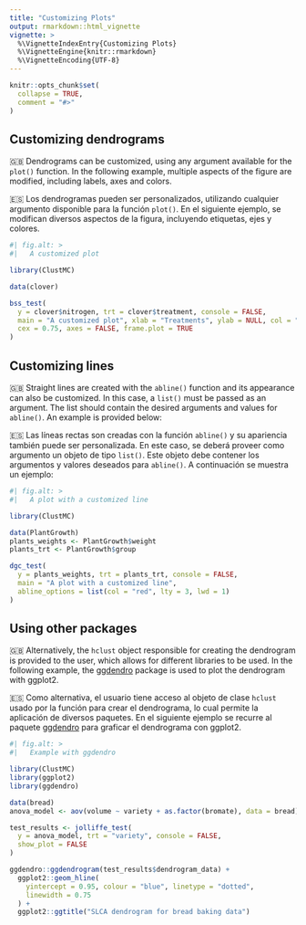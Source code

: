```yaml
---
title: "Customizing Plots"
output: rmarkdown::html_vignette
vignette: >
  %\VignetteIndexEntry{Customizing Plots}
  %\VignetteEngine{knitr::rmarkdown}
  %\VignetteEncoding{UTF-8}
---
```


```r
knitr::opts_chunk$set(
  collapse = TRUE,
  comment = "#>"
)
```

## Customizing dendrograms

🇬🇧 Dendrograms can be customized, using any argument available for the `plot()` function. In the following example, multiple aspects of the figure are modified, including labels, axes and colors.

🇪🇸 Los dendrogramas pueden ser personalizados, utilizando cualquier argumento disponible para la función `plot()`. En el siguiente ejemplo, se modifican diversos aspectos de la figura, incluyendo etiquetas, ejes y colores.

```r
#| fig.alt: >
#|   A customized plot

library(ClustMC)

data(clover)

bss_test(
  y = clover$nitrogen, trt = clover$treatment, console = FALSE,
  main = "A customized plot", xlab = "Treatments", ylab = NULL, col = "grey50",
  cex = 0.75, axes = FALSE, frame.plot = TRUE
)
```

## Customizing lines

🇬🇧 Straight lines are created with the `abline()` function and its appearance can also be customized. In this case, a `list()` must be passed as an argument. The list should contain the desired arguments and values for `abline()`. An example is provided below:

🇪🇸 Las líneas rectas son creadas con la función `abline()` y su apariencia también puede ser personalizada. En este caso, se deberá proveer como argumento un objeto de tipo `list()`. Este objeto debe contener los argumentos y valores deseados para `abline()`. A continuación se muestra un ejemplo:

```r
#| fig.alt: >
#|   A plot with a customized line

library(ClustMC)

data(PlantGrowth)
plants_weights <- PlantGrowth$weight
plants_trt <- PlantGrowth$group

dgc_test(
  y = plants_weights, trt = plants_trt, console = FALSE,
  main = "A plot with a customized line",
  abline_options = list(col = "red", lty = 3, lwd = 1)
)
```

## Using other packages

🇬🇧 Alternatively, the `hclust` object responsible for creating the dendrogram is provided to the user, which allows for different libraries to be used. In the following example, the [ggdendro](https://andrie.github.io/ggdendro/) package is used to plot the dendrogram with ggplot2.

🇪🇸 Como alternativa, el usuario tiene acceso al objeto de clase `hclust` usado por la función para crear el dendrograma, lo cual permite la aplicación de diversos paquetes. En el siguiente ejemplo se recurre al paquete [ggdendro](https://andrie.github.io/ggdendro/) para graficar el dendrograma con ggplot2.


```r
#| fig.alt: >
#|   Example with ggdendro

library(ClustMC)
library(ggplot2)
library(ggdendro)

data(bread)
anova_model <- aov(volume ~ variety + as.factor(bromate), data = bread)

test_results <- jolliffe_test(
  y = anova_model, trt = "variety", console = FALSE,
  show_plot = FALSE
)

ggdendro::ggdendrogram(test_results$dendrogram_data) +
  ggplot2::geom_hline(
    yintercept = 0.95, colour = "blue", linetype = "dotted",
    linewidth = 0.75
  ) +
  ggplot2::ggtitle("SLCA dendrogram for bread baking data")
```
